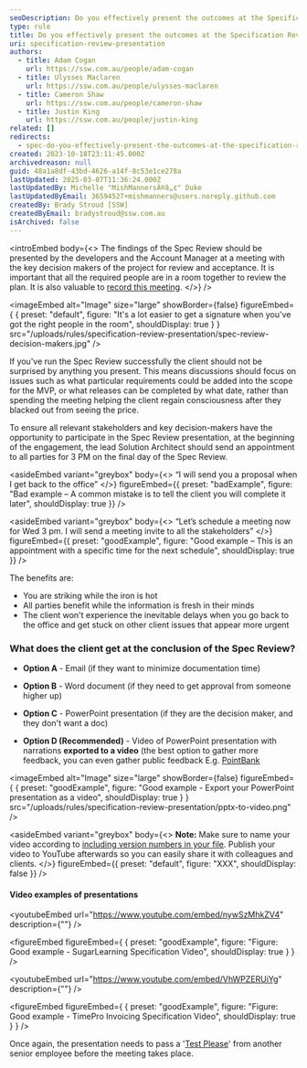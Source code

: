 ```yaml
---
seoDescription: Do you effectively present the outcomes at the Specification Review presentation? Present findings to key decision makers for review and acceptance.
type: rule
title: Do you effectively present the outcomes at the Specification Review presentation?
uri: specification-review-presentation
authors:
  - title: Adam Cogan
    url: https://ssw.com.au/people/adam-cogan
  - title: Ulysses Maclaren
    url: https://ssw.com.au/people/ulysses-maclaren
  - title: Cameron Shaw
    url: https://ssw.com.au/people/cameron-shaw
  - title: Justin King
    url: https://ssw.com.au/people/justin-king
related: []
redirects:
  - spec-do-you-effectively-present-the-outcomes-at-the-specification-review-presentation
created: 2023-10-18T23:11:45.000Z
archivedreason: null
guid: 48a1a8df-43bd-4626-a14f-8c53e1ce278a
lastUpdated: 2025-03-07T11:36:24.000Z
lastUpdatedBy: Michelle "MishMannersÂ®â„¢" Duke
lastUpdatedByEmail: 36594527+mishmanners@users.noreply.github.com
createdBy: Brady Stroud [SSW]
createdByEmail: bradystroud@ssw.com.au
isArchived: false
---
```


<introEmbed
  body={<>
The findings of the Spec Review should be presented by the developers and the Account Manager at a meeting with the key decision makers of the project for review and acceptance. It is important that all the required people are in a room together to review the plan. It is also valuable to [record this meeting](/record-teams-meetings).
  </>}
/>

<imageEmbed
  alt="Image"
  size="large"
  showBorder={false}
  figureEmbed={ {
    preset: "default",
    figure: "It's a lot easier to get a signature when you've got the right people in the room",
    shouldDisplay: true
  } }
  src="/uploads/rules/specification-review-presentation/spec-review-decision-makers.jpg"
/>

If you've run the Spec Review successfully the client should not be surprised by anything you present. This means discussions should focus on issues such as what particular requirements could be added into the scope for the MVP, or what releases can be completed by what date, rather than spending the meeting helping the client regain consciousness after they blacked out from seeing the price.

To ensure all relevant stakeholders and key decision-makers have the opportunity to participate in the Spec Review presentation, at the beginning of the engagement, the lead Solution Architect should send an appointment to all parties for 3 PM on the final day of the Spec Review.

<asideEmbed
  variant="greybox"
  body={<>
    “I will send you a proposal when I get back to the office”
  </>}
  figureEmbed={{
    preset: "badExample",
    figure: "Bad example – A common mistake is to tell the client you will complete it later",
    shouldDisplay: true
  }}
/>

<asideEmbed
  variant="greybox"
  body={<>
    “Let’s schedule a meeting now for Wed 3 pm. I will send a meeting invite to all the stakeholders”
  </>}
  figureEmbed={{
    preset: "goodExample",
    figure: "Good example – This is an appointment with a specific time for the next schedule",
    shouldDisplay: true
  }}
/>

The benefits are:

* You are striking while the iron is hot
* All parties benefit while the information is fresh in their minds
* The client won't experience the inevitable delays when you go back to the office and get stuck on other client issues that appear more urgent

### What does the client get at the conclusion of the Spec Review?

* **Option A** - Email (if they want to minimize documentation time)

* **Option B** - Word document (if they need to get approval from someone higher up)

* **Option C** - PowerPoint presentation (if they are the decision maker, and they don't want a doc)

* **Option D (Recommended)** - Video of PowerPoint presentation with narrations **exported to a video** (the best option to gather more feedback, you can even gather public feedback E.g. [PointBank](https://sswconsulting.github.io/PointBank)

<imageEmbed
  alt="Image"
  size="large"
  showBorder={false}
  figureEmbed={ {
    preset: "goodExample",
    figure: "Good example - Export your PowerPoint presentation as a video",
    shouldDisplay: true
  } }
  src="/uploads/rules/specification-review-presentation/pptx-to-video.png"
/>

<asideEmbed
  variant="greybox"
  body={<>
    **Note:** Make sure to name your video according to [including version numbers in your file](/post-production-do-you-use-a-version-number-on-your-videos). Publish your video to YouTube afterwards so you can easily share it with colleagues and clients.
  </>}
  figureEmbed={{
    preset: "default",
    figure: "XXX",
    shouldDisplay: false
  }}
/>

#### Video examples of presentations

<youtubeEmbed url="https://www.youtube.com/embed/nywSzMhkZV4" description={""} />

<figureEmbed figureEmbed={ {
  preset: "goodExample",
  figure: "Figure: Good example - SugarLearning Specification Video",
  shouldDisplay: true
} } />


<youtubeEmbed url="https://www.youtube.com/embed/VhWPZERUiYg" description={""} />

<figureEmbed figureEmbed={ {
  preset: "goodExample",
  figure: "Figure: Good example - TimePro Invoicing Specification Video",
  shouldDisplay: true
} } />


Once again, the presentation needs to pass a '[Test Please](/conduct-a-test-please-internally-and-then-with-the-client)' from another senior employee before the meeting takes place.

